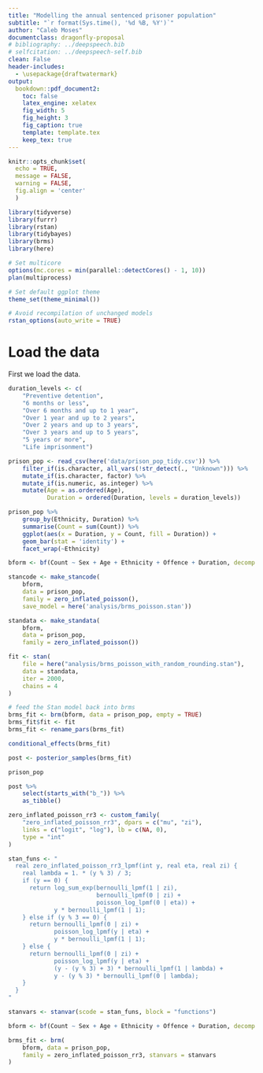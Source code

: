 ```yaml
---
title: "Modelling the annual sentenced prisoner population"
subtitle: "`r format(Sys.time(), '%d %B, %Y')`"
author: "Caleb Moses"
documentclass: dragonfly-proposal
# bibliography: ../deepspeech.bib
# selfcitation: ../deepspeech-self.bib
clean: False
header-includes:
  - \usepackage{draftwatermark}
output:
  bookdown::pdf_document2:
    toc: false
    latex_engine: xelatex
    fig_width: 5
    fig_height: 3
    fig_caption: true
    template: template.tex
    keep_tex: true
---
```


```r
knitr::opts_chunk$set(
  echo = TRUE,
  message = FALSE,
  warning = FALSE,
  fig.align = 'center'
  )
```

```r

library(tidyverse)
library(furrr)
library(rstan)
library(tidybayes)
library(brms)
library(here)

# Set multicore
options(mc.cores = min(parallel::detectCores() - 1, 10))
plan(multiprocess)

# Set default ggplot theme
theme_set(theme_minimal())

# Avoid recompilation of unchanged models
rstan_options(auto_write = TRUE)

```

# Load the data

First we load the data.

```r

duration_levels <- c(
    "Preventive detention",
    "6 months or less",
    "Over 6 months and up to 1 year",
    "Over 1 year and up to 2 years",
    "Over 2 years and up to 3 years",
    "Over 3 years and up to 5 years",
    "5 years or more",
    "Life imprisonment")

prison_pop <- read_csv(here('data/prison_pop_tidy.csv')) %>%
    filter_if(is.character, all_vars(!str_detect(., "Unknown"))) %>%
    mutate_if(is.character, factor) %>%
    mutate_if(is.numeric, as.integer) %>%
    mutate(Age = as.ordered(Age),
           Duration = ordered(Duration, levels = duration_levels))

prison_pop %>%
    group_by(Ethnicity, Duration) %>%
    summarise(Count = sum(Count)) %>%
    ggplot(aes(x = Duration, y = Count, fill = Duration)) +
    geom_bar(stat = 'identity') +
    facet_wrap(~Ethnicity)

```

```r

bform <- bf(Count ~ Sex + Age + Ethnicity + Offence + Duration, decomp = 'QR')

stancode <- make_stancode(
    bform,
    data = prison_pop,
    family = zero_inflated_poisson(),
    save_model = here('analysis/brms_poisson.stan'))

standata <- make_standata(
    bform,
    data = prison_pop,
    family = zero_inflated_poisson())

fit <- stan(
    file = here("analysis/brms_poisson_with_random_rounding.stan"),
    data = standata,
    iter = 2000,
    chains = 4
)

# feed the Stan model back into brms
brms_fit <- brm(bform, data = prison_pop, empty = TRUE)
brms_fit$fit <- fit
brms_fit <- rename_pars(brms_fit)

conditional_effects(brms_fit)

post <- posterior_samples(brms_fit)

prison_pop

post %>%
    select(starts_with("b_")) %>%
    as_tibble()

```

```r

zero_inflated_poisson_rr3 <- custom_family(
    "zero_inflated_poisson_rr3", dpars = c("mu", "zi"),
    links = c("logit", "log"), lb = c(NA, 0),
    type = "int"
)

stan_funs <- "
  real zero_inflated_poisson_rr3_lpmf(int y, real eta, real zi) {
    real lambda = 1. * (y % 3) / 3;
    if (y == 0) {
      return log_sum_exp(bernoulli_lpmf(1 | zi),
                         bernoulli_lpmf(0 | zi) +
                         poisson_log_lpmf(0 | eta)) +
             y * bernoulli_lpmf(1 | 1);
    } else if (y % 3 == 0) {
      return bernoulli_lpmf(0 | zi) +
             poisson_log_lpmf(y | eta) +
             y * bernoulli_lpmf(1 | 1);
    } else {
      return bernoulli_lpmf(0 | zi) +
             poisson_log_lpmf(y | eta) +
             (y - (y % 3) + 3) * bernoulli_lpmf(1 | lambda) +
             y - (y % 3) * bernoulli_lpmf(0 | lambda);
    }
  }
"

stanvars <- stanvar(scode = stan_funs, block = "functions")

bform <- bf(Count ~ Sex + Age + Ethnicity + Offence + Duration, decomp = 'QR')

brms_fit <- brm(
    bform, data = prison_pop,
    family = zero_inflated_poisson_rr3, stanvars = stanvars
)

```
